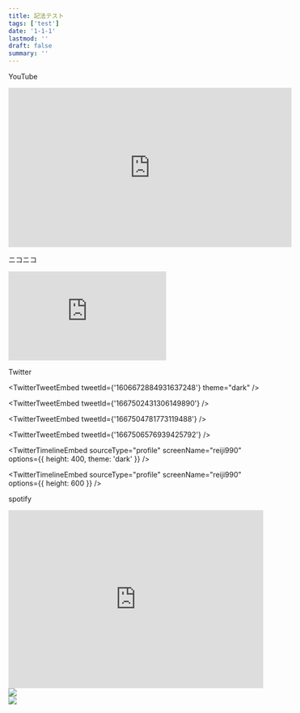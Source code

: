 ```yaml
---
title: 記法テスト
tags: ['test']
date: '1-1-1'
lastmod: ''
draft: false
summary: ''
---
```


YouTube

<iframe
  width="560"
  height="315"
  src="https://www.youtube.com/embed/MQvpOGKKNbY"
  title="YouTube video player"
  frameborder="0"
  allow="accelerometer; autoplay; clipboard-write; encrypted-media; gyroscope; picture-in-picture; web-share"
  allowfullscreen
></iframe>

ニコニコ

<iframe
  width="312"
  height="176"
  src="https://ext.nicovideo.jp/thumb/so32488462"
  scrolling="no"
  style={{ border: 'solid 1px #ccc;' }}
  frameborder="0"
>
  <a href="https://www.nicovideo.jp/watch/so32488462">ゆるキャン△　第1話「ふじさんとカレーめん」</a>
</iframe>

Twitter


<TwitterTweetEmbed tweetId={'1606672884931637248'} theme="dark" />

<TwitterTweetEmbed tweetId={'1667502431306149890'} />

<TwitterTweetEmbed tweetId={'1667504781773119488'} />

<TwitterTweetEmbed tweetId={'1667506576939425792'} />

<TwitterTimelineEmbed
  sourceType="profile"
  screenName="reiji990"
  options={{ height: 400, theme: 'dark' }}
/>

<TwitterTimelineEmbed sourceType="profile" screenName="reiji990" options={{ height: 600 }} />

spotify

<iframe
  style={{ borderRadius: '12px' }}
  src="https://open.spotify.com/embed/track/01O9MJOCJTvGj41MUZ1HGf?utm_source=generator&theme=0"
  width="100%"
  height="352"
  frameBorder="0"
  allowfullscreen=""
  allow="autoplay; clipboard-write; encrypted-media; fullscreen; picture-in-picture"
  loading="lazy"
></iframe>

<div className="-mx-2 flex flex-wrap overflow-hidden xl:-mx-2">
  <div className="my-1 w-full overflow-hidden px-2 xl:my-1 xl:w-1/2 xl:px-2">
    <img src="/static/images/Vilhelm-Hammershøi/IMG_3563.png" />
  </div>
  <div className="my-1 w-full overflow-hidden px-2 xl:my-1 xl:w-1/2 xl:px-2">
    <img src="/static/images/Vilhelm-Hammershøi/IMG_3581.png" />
  </div>
</div>
